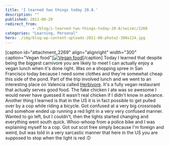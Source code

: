 ```yaml
---
title: 'I learned two things today 20.8.'
description: ""
published: 2011-08-20
redirect_from: 
            - /blog/i-learned-two-things-today-20-8/swizec/2268
categories: "Learning, Personal"
hero: ./img/blog-wp-content-uploads-2011-08-photo2-300x224.jpg
---
```


\[caption id="attachment_2269" align="alignright" width="300" caption="Vegan food"][![](./img/blog-wp-content-uploads-2011-08-photo2-300x224.jpg "Vegan food")](http://swizec.com/blog/wp-content/uploads/2011/08/photo2.jpg)\[/caption] Today I learned that despite being the biggest carnivore you are likely to meet I can actually enjoy a vegan lunch when it's done right. Was on a shopping spree in San Francisco today because I need some clothes and they're somewhat cheap this side of the pond. Part of the trip involved lunch and we went to an interesting place on Valencia called [Herbivore](http://www.herbivorerestaurant.com/). It's a fully vegan restaurant that actually serves good food. The fake chicken I ate was so awesome I would never have guessed it wasn't real chicken if I didn't know in advance. Another thing I learned is that in the US it is in fact possible to get pulled over by a cop while riding a bicycle. Got confused at a very big crossroads and somehow ended up running a red light in a very very confused manner. Wanted to go left, but I couldn't, then the lights started changing and everything went south quick. Whoo-whoop from a police bike and I was explaining myself to a cop. Got out scot free simply because I'm foreign and weird, but was told in a very sarcastic manner that here in the US you are supposed to stop when the light is red :D
